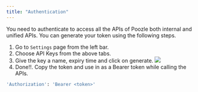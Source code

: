 ```yaml
---
title: "Authentication"
---
```


You need to authenticate to access all the APIs of Poozle both internal and unified APIs. You can generate your token using the following steps.

1. Go to `Settings` page from the left bar.
2. Choose API Keys from the above tabs.
3. Give the key a name, expiry time and click on generate.
   <Frame>
     <img src="/images/basic/create_token.png" />
   </Frame>
4. Done!!. Copy the token and use in as a Bearer token while calling the APIs.

```bash
'Authorization': 'Bearer <token>'
```
